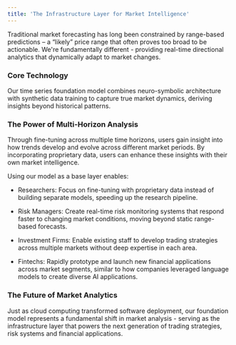 ```yaml
---
title: 'The Infrastructure Layer for Market Intelligence'
---
```


Traditional market forecasting has long been constrained by range-based predictions – a “likely” price range that often proves too broad to be actionable. We're fundamentally different - providing real-time directional analytics that dynamically adapt to market changes.

### Core Technology

Our time series foundation model combines neuro-symbolic architecture with synthetic data training to capture true market dynamics, deriving insights beyond historical patterns.

### The Power of Multi-Horizon Analysis

Through fine-tuning across multiple time horizons, users gain insight into how trends develop and evolve across different market periods. By incorporating proprietary data, users can enhance these insights with their own market intelligence.

Using our model as a base layer enables:

* Researchers: Focus on fine-tuning with proprietary data instead of building separate models, speeding up the research pipeline.

* Risk Managers: Create real-time risk monitoring systems that respond faster to changing market conditions, moving beyond static range-based forecasts.

* Investment Firms: Enable existing staff to develop trading strategies across multiple markets without deep expertise in each area.

* Fintechs: Rapidly prototype and launch new financial applications across market segments, similar to how companies leveraged language models to create diverse AI applications.

### The Future of Market Analytics

Just as cloud computing transformed software deployment, our foundation model represents a fundamental shift in market analysis - serving as the infrastructure layer that powers the next generation of trading strategies, risk systems and financial applications.